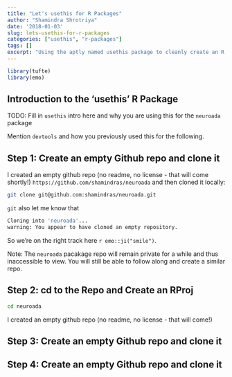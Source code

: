 ```yaml
---
title: "Let's usethis for R Packages"
author: "Shamindra Shrotriya"
date: '2018-01-03'
slug: lets-usethis-for-r-packages
categories: ["usethis", "r-packages"]
tags: []
excerpt: "Using the aptly named usethis package to cleanly create an R Package for a research project..."
---
```


```r
library(tufte)
library(emo)
```

## Introduction to the 'usethis' R Package

TODO: Fill in `usethis` intro here and why you are using this for the `neuroada` package

Mention `devtools` and how you previously used this for the following.

## Step 1: Create an empty Github repo and clone it

I created an empty github repo (no readme, no license - that will come shortly!) `https://github.com/shamindras/neuroada` and then cloned it locally:
``` bash
git clone git@github.com:shamindras/neuroada.git
```

`git` also let me know that

``` bash
Cloning into 'neuroada'...
warning: You appear to have cloned an empty repository.
```

So we're on the right track here `r emo::ji("smile")`.

Note: The `neuroada` pacakage repo will remain private for a while and thus
inaccessible to view. You will still be able to follow along and create
a similar repo.

## Step 2: cd to the Repo and Create an RProj

``` bash
cd neuroada
```




I created an empty github repo (no readme, no license - that will come!) 

## Step 3: Create an empty Github repo and clone it

## Step 4: Create an empty Github repo and clone it